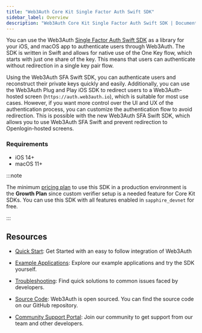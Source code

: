 ```yaml
---
title: "Web3Auth Core Kit Single Factor Auth Swift SDK"
sidebar_label: Overview
description: "Web3Auth Core Kit Single Factor Auth Swift SDK | Documentation - Web3Auth"
---
```


You can use the Web3Auth
[Single Factor Auth Swift SDK](https://github.com/Web3Auth/single-factor-auth-swift) as a library
for your iOS, and macOS app to authenticate users through Web3Auth. The SDK is written in Swift and
allows for native use of the One Key flow, which starts with just one share of the key. This means
that users can authenticate without redirection in a single key pair flow.

Using the Web3Auth SFA Swift SDK, you can authenticate users and reconstruct their private keys
quickly and easily. Additionally, you can use the Web3Auth Plug and Play iOS SDK to redirect users
to a Web3Auth-hosted screen (`https://auth.web3auth.io`), which is suitable for most use cases.
However, if you want more control over the UI and UX of the authentication process, you can
customize the authentication flow to avoid redirection. This is possible with the new Web3Auth SFA
Swift SDK, which allows you to use Web3Auth SFA Swift and prevent redirection to Openlogin-hosted
screens.

### Requirements

- iOS 14+
- macOS 11+

:::note

The minimum [pricing plan](https://web3auth.io/pricing.html) to use this SDK in a production
environment is the **Growth Plan** since custom verifier setup is a needed feature for Core Kit
SDKs. You can use this SDK with all features enabled in `sapphire_devnet` for free.

:::

## Resources

- [Quick Start](/quick-start?product=CORE_KIT&sdk=SFA_IOS&framework=IOS&stepIndex=0): Get Started
  with an easy to follow integration of Web3Auth

- [Example Applications](/examples?product=Core+Kit&sdk=Single+Factor+Auth+iOS+SDK): Explore our
  example applications and try the SDK yourself.

- [Troubleshooting](/troubleshooting): Find quick solutions to common issues faced by developers.

- [Source Code](https://github.com/Web3Auth/single-factor-auth-swift): Web3Auth is open sourced. You
  can find the source code on our GitHub repository.

- [Community Support Portal](https://web3auth.io/community/c/help-core-kit/sfa-ios-sdk/30): Join our
  community to get support from our team and other developers.
